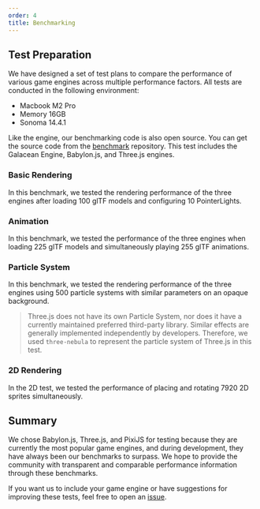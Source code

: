 ```yaml
---
order: 4
title: Benchmarking
---
```


## Test Preparation

We have designed a set of test plans to compare the performance of various game engines across multiple performance factors. All tests are conducted in the following environment:

-  Macbook M2 Pro
-  Memory 16GB
-  Sonoma 14.4.1

Like the engine, our benchmarking code is also open source. You can get the source code from the [benchmark](https://github.com/galacean/benchmark) repository. This test includes the Galacean Engine, Babylon.js, and Three.js engines.

### Basic Rendering

In this benchmark, we tested the rendering performance of the three engines after loading 100 glTF models and configuring 10 PointerLights.

<BenchmarkDisplay type="gltf" />

### Animation

In this benchmark, we tested the performance of the three engines when loading 225 glTF models and simultaneously playing 255 glTF animations.

<BenchmarkDisplay type="animation" />

### Particle System

In this benchmark, we tested the rendering performance of the three engines using 500 particle systems with similar parameters on an opaque background.

<BenchmarkDisplay type="particle" />

> Three.js does not have its own Particle System, nor does it have a currently maintained preferred third-party library. Similar effects are generally implemented independently by developers. Therefore, we used `three-nebula` to represent the particle system of Three.js in this test.

### 2D Rendering

In the 2D test, we tested the performance of placing and rotating 7920 2D sprites simultaneously.

<BenchmarkDisplay type="2d" />

## Summary

We chose Babylon.js, Three.js, and PixiJS for testing because they are currently the most popular game engines, and during development, they have always been our benchmarks to surpass. We hope to provide the community with transparent and comparable performance information through these benchmarks.

If you want us to include your game engine or have suggestions for improving these tests, feel free to open an [issue](https://github.com/galacean/benchmark/issues).

